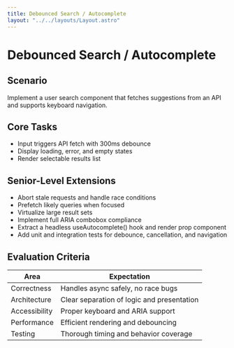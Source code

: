 ```yaml
---
title: Debounced Search / Autocomplete
layout: "../../layouts/Layout.astro"
---
```


# Debounced Search / Autocomplete

## Scenario

Implement a user search component that fetches suggestions from an API and supports keyboard navigation.

## Core Tasks

- Input triggers API fetch with 300ms debounce
- Display loading, error, and empty states
- Render selectable results list

## Senior-Level Extensions

- Abort stale requests and handle race conditions
- Prefetch likely queries when focused
- Virtualize large result sets
- Implement full ARIA combobox compliance
- Extract a headless useAutocomplete() hook and render prop component
- Add unit and integration tests for debounce, cancellation, and navigation

## Evaluation Criteria

| Area          | Expectation                                |
| ------------- | ------------------------------------------ |
| Correctness   | Handles async safely, no race bugs         |
| Architecture  | Clear separation of logic and presentation |
| Accessibility | Proper keyboard and ARIA support           |
| Performance   | Efficient rendering and debouncing         |
| Testing       | Thorough timing and behavior coverage      |
